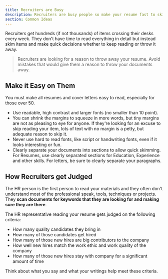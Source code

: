 ```yaml
---
title: Recruiters are Busy
description: Recruiters are busy people so make your resume fast to skim and without any repetitious elements
section: Common Ideas
---
```


Recruiters get hundreds (if not thousands) of items crossing their desks every week. They don't have time to read everything in detail but instead skim items and make quick decisions whether to keep reading or throw it away. 

> Recruiters are looking for a reason to throw away your resume. Avoid mistakes that would give them a reason to throw your documents away.

## Make it Easy on Them

You must make all resumes and cover letters easy to read, especially for those over 50. 

- Use readable, high contrast and larger fonts (no smaller than 10 point). 
- You can shrink the margins to squeeze in more words, but tiny margins are not as pleasing to eye for anyone. If they're looking for an excuse to skip reading your item, lots of text with no margin is a petty, but adequate reason to skip it.
- Never use hard to read fonts, like script or handwriting fonts, even if it looks interesting or fun.
- Clearly separate your documents into sections to allow quick skimming. For Resumes, use clearly separated sections for Education, Experience and other skills. For letters, be sure to clearly separate your paragraphs.


## How Recruiters get Judged

The HR person is the first person to read your materials and they often don't understand most of the professional speak, tools, techniques or projects. They **scan documents for keywords that they are looking for and making sure they are there**.

The HR representative reading your resume gets judged on the following criteria:
- How many quality candidates they bring in
- How many of those candidates get hired 
- How many of those new hires are big contributors to the company
- How well new hires match the work ethic and work quality of the company
- How many of those new hires stay with company for a significant amount of time

Think about what you say and what your writings help meet these criteria. 

<BackButton client:idle />